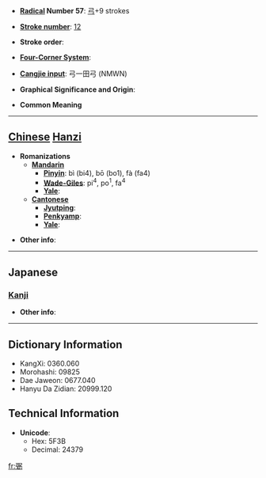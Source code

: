 * '''[[Wiktionary:Chinese radical index| Radical]] Number 57''': [[Wiktionary:Chinese radical index 弓|弓]]+9 strokes

* '''[[Wiktionary:Chinese total strokes index|Stroke number]]''': [[Wiktionary:Chinese total strokes index 12|12]]

* '''Stroke order''': 

* '''[[Wiktionary:Chinese four corner index|Four-Corner System]]''': 

* '''[[Wiktionary:Chinese Cangjie index|Cangjie input]]''': 弓一田弓 (NMWN)

* '''Graphical Significance and Origin''': 

* '''Common Meaning'''

----

== [[Chinese]] [[Hanzi]] ==

* '''Romanizations'''
** '''[[Mandarin]]'''
*** '''[[Pinyin]]''': bì (bi4), bō (bo1), fà (fa4)
*** '''[[Wade-Giles]]''': pi<sup>4</sup>, po<sup>1</sup>, fa<sup>4</sup>
*** '''[[Yale]]''': 
** '''[[Cantonese]]'''
*** '''[[Jyutping]]''':
*** '''[[Penkyamp]]''': 
*** '''[[Yale]]''': 

* '''Other info''': 

----

==Japanese==
===[[Kanji]]===
{{kanji|on readings=[[ひつ]] (hitsu)
|kun readings=[[たすける]] (tasukeru)
}}

* '''Other info''':  

----

== Dictionary Information ==

* KangXi: 0360.060
* Morohashi: 09825
* Dae Jaweon: 0677.040
* Hanyu Da Zidian: 20999.120

== Technical Information ==

* '''Unicode''':
** Hex: 5F3B
** Decimal: 24379

[[fr:弻]]